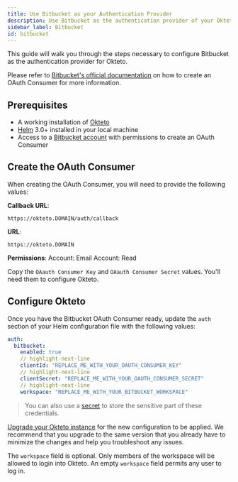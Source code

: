 ```yaml
---
title: Use Bitbucket as your Authentication Provider
description: Use Bitbucket as the authentication provider of your Okteto Self-hosted instance
sidebar_label: Bitbucket
id: bitbucket
---
```


This guide will walk you through the steps necessary to configure Bitbucket as the authentication provider for Okteto.

Please refer to [Bitbucket's official documentation](https://support.atlassian.com/bitbucket-cloud/docs/use-oauth-on-bitbucket-cloud/) on how to create an OAuth Consumer for more information.

## Prerequisites

- A working installation of [Okteto](get-started/install/index.mdx)
- [Helm](https://helm.sh/docs/intro/install/) 3.0+ installed in your local machine
- Access to a [Bitbucket account](https://bitbucket.org/) with permissions to create an OAuth Consumer

## Create the OAuth Consumer

When creating the OAuth Consumer, you will need to provide the following values:

**Callback URL**:

```
https://okteto.DOMAIN/auth/callback
```

**URL**:

```
https://okteto.DOMAIN
```

**Permissions**:
Account: Email
Account: Read

Copy the `OAauth Consumer Key` and `OAauth Consumer Secret` values. You'll need them to configure Okteto.

## Configure Okteto

Once you have the Bitbucket OAuth Consumer ready, update the `auth` section of your Helm configuration file with the following values:

```yaml title="config.yaml"
auth:
  bitbucket:
    enabled: true
    // highlight-next-line
    clientId: "REPLACE_ME_WITH_YOUR_OAUTH_CONSUMER_KEY"
    // highlight-next-line
    clientSecret: "REPLACE_ME_WITH_YOUR_OAUTH_CONSUMER_SECRET"
    // highlight-next-line
    workspace: "REPLACE_ME_WITH_YOUR_BITBUCKET_WORKSPACE"
```

> You can also use a [secret](self-hosted/helm-configuration.mdx#store-sensitive-configuration-values-using-a-secret) to store the sensitive part of these credentials.

[Upgrade your Okteto instance](self-hosted/manage/upgrade.mdx) for the new configuration to be applied.
We recommend that you upgrade to the same version that you already have to minimize the changes and help you troubleshoot any issues.

The `workspace` field is optional. Only members of the workspace will be allowed to login into Okteto.
An empty `workspace` field permits any user to log in.

